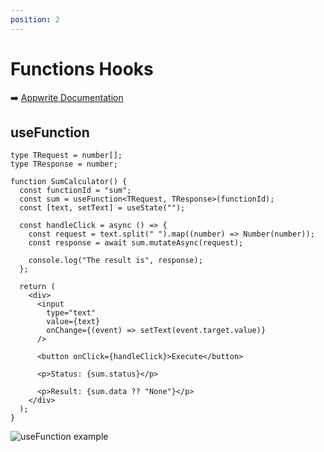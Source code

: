 ```yaml
---
position: 2
---
```


# Functions Hooks

➡️ [Appwrite Documentation](https://appwrite.io/docs/client/functions)

## useFunction

```tsx
type TRequest = number[];
type TResponse = number;

function SumCalculator() {
  const functionId = "sum";
  const sum = useFunction<TRequest, TResponse>(functionId);
  const [text, setText] = useState("");

  const handleClick = async () => {
    const request = text.split(" ").map((number) => Number(number));
    const response = await sum.mutateAsync(request);

    console.log("The result is", response);
  };

  return (
    <div>
      <input
        type="text"
        value={text}
        onChange={(event) => setText(event.target.value)}
      />

      <button onClick={handleClick}>Execute</button>

      <p>Status: {sum.status}</p>

      <p>Result: {sum.data ?? "None"}</p>
    </div>
  );
}
```

![useFunction example](/docs/functions/images/useFunction.gif)
